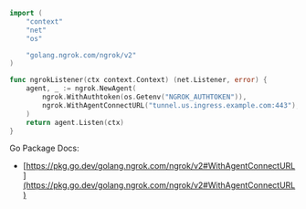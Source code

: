 ```go
import (
	"context"
	"net"
	"os"

	"golang.ngrok.com/ngrok/v2"
)

func ngrokListener(ctx context.Context) (net.Listener, error) {
	agent, _ := ngrok.NewAgent(
		ngrok.WithAuthtoken(os.Getenv("NGROK_AUTHTOKEN")),
		ngrok.WithAgentConnectURL("tunnel.us.ingress.example.com:443"),
	)
	return agent.Listen(ctx)
}
```

Go Package Docs:

- [https://pkg.go.dev/golang.ngrok.com/ngrok/v2#WithAgentConnectURL](https://pkg.go.dev/golang.ngrok.com/ngrok/v2#WithAgentConnectURL)
